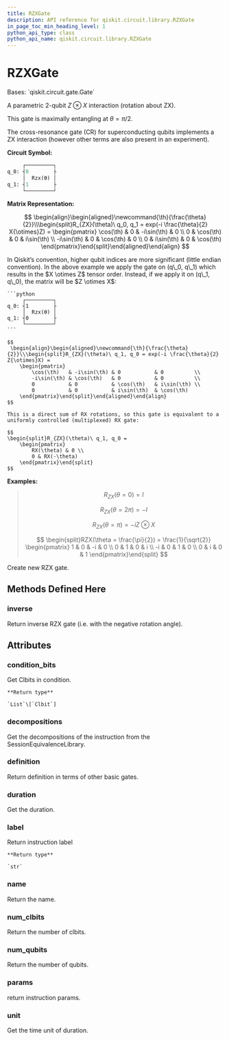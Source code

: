 ```yaml
---
title: RZXGate
description: API reference for qiskit.circuit.library.RZXGate
in_page_toc_min_heading_level: 1
python_api_type: class
python_api_name: qiskit.circuit.library.RZXGate
---
```


# RZXGate

<Class id="qiskit.circuit.library.RZXGate" github="https://github.com/qiskit/qiskit/tree/stable/0.20/qiskit/circuit/library/standard_gates/rzx.py" signature="RZXGate(theta, label=None)">
  Bases: `qiskit.circuit.gate.Gate`

  A parametric 2-qubit $Z \otimes X$ interaction (rotation about ZX).

  This gate is maximally entangling at $\theta = \pi/2$.

  The cross-resonance gate (CR) for superconducting qubits implements a ZX interaction (however other terms are also present in an experiment).

  **Circuit Symbol:**

  ```python
       ┌─────────┐
  q_0: ┤0        ├
       │  Rzx(θ) │
  q_1: ┤1        ├
       └─────────┘
  ```

  **Matrix Representation:**

  $$
   \begin{align}\begin{aligned}\newcommand{\th}{\frac{\theta}{2}}\\\begin{split}R_{ZX}(\theta)\ q_0, q_1 = exp(-i \frac{\theta}{2} X{\otimes}Z) =
      \begin{pmatrix}
          \cos(\th)   & 0          & -i\sin(\th)  & 0          \\
          0           & \cos(\th)  & 0            & i\sin(\th) \\
          -i\sin(\th) & 0          & \cos(\th)    & 0          \\
          0           & i\sin(\th) & 0            & \cos(\th)
      \end{pmatrix}\end{split}\end{aligned}\end{align} 
  $$

  <Admonition title="Note" type="note">
    In Qiskit’s convention, higher qubit indices are more significant (little endian convention). In the above example we apply the gate on (q\_0, q\_1) which results in the $X \otimes Z$ tensor order. Instead, if we apply it on (q\_1, q\_0), the matrix will be $Z \otimes X$:

    ```python
         ┌─────────┐
    q_0: ┤1        ├
         │  Rzx(θ) │
    q_1: ┤0        ├
         └─────────┘
    ```

    $$
     \begin{align}\begin{aligned}\newcommand{\th}{\frac{\theta}{2}}\\\begin{split}R_{ZX}(\theta)\ q_1, q_0 = exp(-i \frac{\theta}{2} Z{\otimes}X) =
        \begin{pmatrix}
            \cos(\th)   & -i\sin(\th) & 0           & 0          \\
            -i\sin(\th) & \cos(\th)   & 0           & 0          \\
            0           & 0           & \cos(\th)   & i\sin(\th) \\
            0           & 0           & i\sin(\th)  & \cos(\th)
        \end{pmatrix}\end{split}\end{aligned}\end{align} 
    $$

    This is a direct sum of RX rotations, so this gate is equivalent to a uniformly controlled (multiplexed) RX gate:

    $$
    \begin{split}R_{ZX}(\theta)\ q_1, q_0 =
        \begin{pmatrix}
            RX(\theta) & 0 \\
            0 & RX(-\theta)
        \end{pmatrix}\end{split}
    $$
  </Admonition>

  **Examples:**

  > $$
  > R_{ZX}(\theta = 0) = I
  > $$
  >
  > $$
  > R_{ZX}(\theta = 2\pi) = -I
  > $$
  >
  > $$
  > R_{ZX}(\theta = \pi) = -i Z \otimes X
  > $$
  >
  > $$
  > \begin{split}RZX(\theta = \frac{\pi}{2}) = \frac{1}{\sqrt{2}}
  >                         \begin{pmatrix}
  >                             1  & 0 & -i & 0 \\
  >                             0  & 1 & 0  & i \\
  >                             -i & 0 & 1  & 0 \\
  >                             0  & i & 0  & 1
  >                         \end{pmatrix}\end{split}
  > $$

  Create new RZX gate.

  ## Methods Defined Here

  ### inverse

  <Function id="qiskit.circuit.library.RZXGate.inverse" signature="RZXGate.inverse()">
    Return inverse RZX gate (i.e. with the negative rotation angle).
  </Function>

  ## Attributes

  ### condition\_bits

  <Attribute id="qiskit.circuit.library.RZXGate.condition_bits" name="condition_bits">
    Get Clbits in condition.

    **Return type**

    `List`\[`Clbit`]
  </Attribute>

  ### decompositions

  <Attribute id="qiskit.circuit.library.RZXGate.decompositions" name="decompositions">
    Get the decompositions of the instruction from the SessionEquivalenceLibrary.
  </Attribute>

  ### definition

  <Attribute id="qiskit.circuit.library.RZXGate.definition" name="definition">
    Return definition in terms of other basic gates.
  </Attribute>

  ### duration

  <Attribute id="qiskit.circuit.library.RZXGate.duration" name="duration">
    Get the duration.
  </Attribute>

  ### label

  <Attribute id="qiskit.circuit.library.RZXGate.label" name="label">
    Return instruction label

    **Return type**

    `str`
  </Attribute>

  ### name

  <Attribute id="qiskit.circuit.library.RZXGate.name" name="name">
    Return the name.
  </Attribute>

  ### num\_clbits

  <Attribute id="qiskit.circuit.library.RZXGate.num_clbits" name="num_clbits">
    Return the number of clbits.
  </Attribute>

  ### num\_qubits

  <Attribute id="qiskit.circuit.library.RZXGate.num_qubits" name="num_qubits">
    Return the number of qubits.
  </Attribute>

  ### params

  <Attribute id="qiskit.circuit.library.RZXGate.params" name="params">
    return instruction params.
  </Attribute>

  ### unit

  <Attribute id="qiskit.circuit.library.RZXGate.unit" name="unit">
    Get the time unit of duration.
  </Attribute>
</Class>

